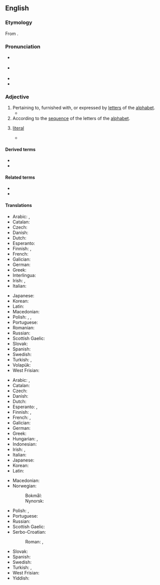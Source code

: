 ==English==

===Etymology===
From {{af|en|alphabetic|-al}}.

===Pronunciation===
* {{a|UK}} {{IPA|en|/ˌæl.fəˈbɛt.ɪ.kəl/}}
* {{a|GA}} {{IPA|en|/ˌælfəˈbɛtɪkəl/}}
* {{audio|en|en-us-alphabetical.ogg|Audio (US)}}
* {{hyphenation|en|al|pha|bet|ic|al}}

===Adjective===
{{en-adj|-}}

# Pertaining to, furnished with, or expressed by [[letter]]s of the [[alphabet]].
#* {{quote-book|en|year=1986|author=Arthur Hilary Armstrong, A. A. Armstrong| title=Classical Mediterranean Spirituality: Egyptian, Greek, Roman|page=486 | passage=Paul, who talks about what the magical papyri do, has in his first letter to the Corinthians described basic aspects of '''alphabetical''' language.}}
# According to the [[sequence]] of the letters of the [[alphabet]].
#: {{ux|en|All names were placed into an '''alphabetical''' list.}}
# {{lb|en|obsolete}} [[literal]]
#* {{quote-book|en|1644|{{w|John Milton}}|The Doctrine & Discipline of Divorce|url=https://books.google.com/books?id=6oI-AQAAMAAJ&pg=PA31|page=31|passage=But if an '''alphabeticall''' servility must be still urged, it may so fall out,}}

====Derived terms====
* {{l|en|alphabetical order}}
* {{l|en|alphabetically}}

====Related terms====
* {{l|en|alphabet}}
* {{l|en|alphabetize}}

====Translations====
{{trans-top|pertaining to the alphabet}}
* Arabic: {{t|ar|الفبائي|alt=أَلِفْبَائِيّ}}, {{t|ar|ابجدي|alt=أَبْجَدِيّ}}
* Catalan: {{t+|ca|alfabètic}}
* Czech: {{t+|cs|abecední}}
* Danish: {{t+|da|alfabetisk}}
* Dutch: {{t+|nl|alfabetisch}}
* Esperanto: {{t|eo|alfabeta}}
* Finnish: {{t+|fi|aakkoset|alt=aakkos-}}, {{t+|fi|aakkosellinen}}
* French: {{t+|fr|alphabétique}}
* Galician: {{t+|gl|alfabético}}
* German: {{t+|de|alphabetisch}}
* Greek: {{t+|el|αλφαβητικός}}
* Interlingua: {{t|ia|alphabetic}}
* Irish: {{t|ga|aibítreach}}, {{t|ga|aibítre}}
* Italian: {{t+|it|alfabetico}}
{{trans-mid}}
* Japanese: {{t|ja|[[アルファベット]]の|tr=arufabetto no}}
* Korean: {{t+|ko|알파벳}}
* Latin: {{t|la|abecedarius}}
* Macedonian: {{t|mk|а́збучен}}
* Polish: {{t+|pl|alfabetyczny}}, {{t+|pl|abecadłowy}}, {{t|pl|alfabetowy}} {{qualifier|dated}}
* Portuguese: {{t+|pt|alfabético}}
* Romanian: {{t+|ro|alfabetic}}
* Russian: {{t+|ru|алфави́тный}}
* Scottish Gaelic: {{t|gd|aibidileach}}
* Slovak: {{t+|sk|abecedné}}
* Spanish: {{t+|es|alfabético}}
* Swedish: {{t+|sv|alfabetisk}}
* Turkish: {{t+|tr|alfabetik}}, {{t+|tr|abecesel}}
* Volapük: {{t+|vo|lafabik}}
* West Frisian: {{t+|fy|alfabetysk}}
{{trans-bottom}}

{{trans-top|in the sequence of the letters of the alphabet}}
* Arabic: {{t|ar|الفبائي|alt=ألِفْبَائِيّ}}, {{t|ar|ابجدي|alt=أبجَدِيّ}}
* Catalan: {{t+|ca|alfabètic}}
* Czech: {{t+|cs|abecední}}
* Danish: {{t+|da|alfabetisk}}
* Dutch: {{t+|nl|alfabetisch}}
* Esperanto: {{t|eo|laŭalfabeta}}, {{t|eo|alfabeta}}
* Finnish: {{t+|fi|aakkoset|alt=aakkos-}}, {{t+|fi|aakkosellinen}}
* French: {{t+|fr|alphabétique}}, {{t+|fr|abécédaire}}
* Galician: {{t+|gl|alfabético}}
* German: {{t+|de|alphabetisch}}
* Greek: {{t+|el|αλφαβητικός}}
* Hungarian: {{t+|hu|alfabetikus}}, {{t|hu|ábécérendi}}
* Indonesian: {{t+|id|alfabetis}}
* Irish: {{t|ga|aibítreach}}, {{t|ga|aibítre}}
* Italian: {{t+|it|alfabetico}}
* Japanese: {{t|ja|[[アルファベット順]]の|tr=arufabetto-jun no}}
* Korean: {{t+|ko|알파벳}}
* Latin: {{t|la|abecedarius}}
{{trans-mid}}
* Macedonian: {{t|mk|а́збучен}}
* Norwegian:
*: Bokmål: {{t+|nb|alfabetisk}}
*: Nynorsk: {{t|nn|alfabetisk}}
* Polish: {{t+|pl|alfabetyczny}}, {{t+|pl|abecadłowy}}
* Portuguese: {{t+|pt|alfabético}}
* Russian: {{t+|ru|алфави́тный}}
* Scottish Gaelic: {{t|gd|aibidileach}}
* Serbo-Croatian:
*: Roman: {{t+|sh|ȁbecēdnī}}, {{t|sh|alfàbētskī}}
* Slovak: {{t+|sk|abecedné}}
* Spanish: {{t+|es|alfabético}}
* Swedish: {{t+|sv|alfabetisk}}
* Turkish: {{t|tr|alfabetik sırayla}}, {{t|tr|alfabetik olarak}}
* West Frisian: {{t+|fy|alfabetysk}}
* Yiddish: {{t|yi|אַלפֿאַבעטיש}}
{{trans-bottom}}